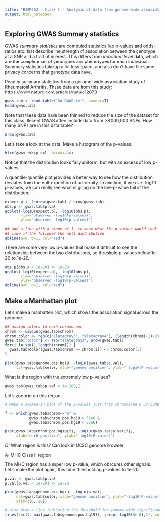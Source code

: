 ```yaml
---
title: "BIOM262 - Class 1 - Analysis of data from genome-wide association studies"
output: html_notebook
---
```


## Exploring GWAS Summary statistics

GWAS *summary statistics* are computed statistics like p-values and odds-ratios etc. that describe the strength of association between the genotype at a SNP and a trait of interest. This differs from *individual level* data, which are the complete set of genotypes and phenotypes for each individual. Summary statistics take up a lot less space, and also don't have the same privacy concerns that genotype data have.

Read in summary statistics from a genome-wide association study of 
Rheumatoid Arthritis. These data are from this study:
https://www.nature.com/articles/nature12873


```r
gwas.tab <- read.table("RA_GWAS.txt", header=T)
head(gwas.tab)
```

Note that these data have been thinned to reduce the size of the dataset for this class. Recent GWAS often include data from >8,000,000 SNPs. How many SNPs are in this data table?

```r
nrow(gwas.tab)
```

Let's take a look at the data. Make a histogram of the p-values.

```r
hist(gwas.tab$p.val, breaks=50)
```

Notice that the distribution looks faily uniform, but with an excess of low
p-values.

A quantile-quantile plot provides a better way to see how the distribution deviates from the null-expection of uniformity. In addition, if we use -log10 p-values, we can really see what is going on the low-p-value tail of the distribution.

```r
expect.p <- 1:nrow(gwas.tab) / nrow(gwas.tab)
obs.p <- gwas.tab$p.val
qqplot(-log10(expect.p), -log10(obs.p),
       xlab="observed -log10(p-values)",
       ylab="observed -log10(p-values)")

## add a line with a slope of 1, to show what the p-values would look
## like if the followed the null distribution
abline(a=0, b=1, col="red")
```

There are some very low p-values that make it difficult
to see the relationship between the two distributions,
so threshold p-values below 1e-20 to 1e-20.

```r
obs.p[obs.p < 1e-20] <- 1e-20
qqplot(-log10(expect.p), -log10(obs.p),
       xlab="observed -log10(p-values)",
       ylab="observed -log10(p-values)")
abline(a=0, b=1, col="red")
```


## Make a Manhattan plot

Let's make a manhatten plot, which shows the association signal
across the genome. 

```r
## assign colors to each chromosome
chrom <- unique(gwas.tab$chrom)
chrom.color <- rep(c("slategray3", "slategray4"), (length(chrom)+1)/2)
gwas.tab["color"] <- rep("slategray3", nrow(gwas.tab))
for(i in seq(1,length(chrom))) {
  gwas.tab$color[gwas.tab$chrom == chrom[i]] <- chrom.color[i]
}

plot(gwas.tab$genome.pos.hg19, -log10(gwas.tab$p.val),
     col=gwas.tab$color, xlab="genome position", ylab="-log10(P-value)")

```

What is the region with the extremely low p-values?

```r
gwas.tab[gwas.tab$p.val < 1e-200,]
```

Let's zoom in on this region.

```r
# Make a zoomed-in plot of the p-values just from chromosome 6 32-33MB

f <- which(gwas.tab$chrom=="6" &
           gwas.tab$chrom.pos.hg19 > 32e6 &
           gwas.tab$chrom.pos.hg19 < 33e6)

plot(gwas.tab$chrom.pos.hg19[f], -log10(gwas.tab$p.val[f]),
     xlab="chr6 position", ylab="-log10(P-value)")
```

*Q:* What region is this? Can look in UCSC genome browser

*A:* MHC Class II region

The MHC region has a super low p-value, which obscures other signals. Let's make the plot again, this time thresholding p-values to 1e-20.

```r
p.val <- gwas.tab$p.val
p.val[p.val < 1e-20] <- 1e-20

plot(gwas.tab$genome.pos.hg19, -log10(p.val),
     col=gwas.tab$color, xlab="genome position", ylab="-log10(P-value)",
     ylim=c(0, 20))

# also draw a line indicating the threshold for genome-wide significance (5e-8)
lines(x=c(0, max(gwas.tab$genome.pos.hg19)), y=rep(-log10(5e-8),2), col="red")
```



